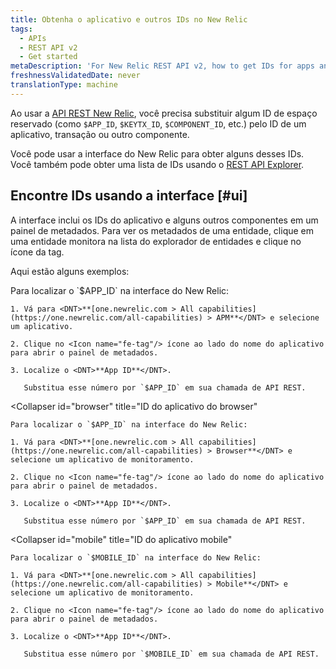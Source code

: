 ```yaml
---
title: Obtenha o aplicativo e outros IDs no New Relic
tags:
  - APIs
  - REST API v2
  - Get started
metaDescription: 'For New Relic REST API v2, how to get IDs for apps and other New Relic-identified components.'
freshnessValidatedDate: never
translationType: machine
---
```


Ao usar a [API REST New Relic](/docs/apis/rest-api-v2/getting-started/introduction-new-relic-rest-api-v2), você precisa substituir algum ID de espaço reservado (como `$APP_ID`, `$KEYTX_ID`, `$COMPONENT_ID`, etc.) pelo ID de um aplicativo, transação ou outro componente.

Você pode usar a interface do New Relic para obter alguns desses IDs. Você também pode obter uma lista de IDs usando o [REST API Explorer](/docs/apis/rest-api-v2/get-started/list-application-id-host-id-instance-id).

## Encontre IDs usando a interface [#ui]

A interface inclui os IDs do aplicativo e alguns outros componentes em um painel de metadados. Para ver os metadados de uma entidade, clique em uma entidade monitora na lista do explorador de entidades e clique no ícone da tag.

Aqui estão alguns exemplos:

<CollapserGroup>
  <Collapser
    id="apm"
    title="APM: ID do aplicativo"
  >
    Para localizar o `$APP_ID` na interface do New Relic:

    1. Vá para <DNT>**[one.newrelic.com > All capabilities](https://one.newrelic.com/all-capabilities) > APM**</DNT> e selecione um aplicativo.

    2. Clique no <Icon name="fe-tag"/> ícone ao lado do nome do aplicativo para abrir o painel de metadados.

    3. Localize o <DNT>**App ID**</DNT>.

       Substitua esse número por `$APP_ID` em sua chamada de API REST.
  </Collapser>

  <Collapser
    id="browser"
    title="ID do aplicativo do browser"
  >
    Para localizar o `$APP_ID` na interface do New Relic:

    1. Vá para <DNT>**[one.newrelic.com > All capabilities](https://one.newrelic.com/all-capabilities) > Browser**</DNT> e selecione um aplicativo de monitoramento.

    2. Clique no <Icon name="fe-tag"/> ícone ao lado do nome do aplicativo para abrir o painel de metadados.

    3. Localize o <DNT>**App ID**</DNT>.

       Substitua esse número por `$APP_ID` em sua chamada de API REST.
  </Collapser>

  <Collapser
    id="mobile"
    title="ID do aplicativo mobile"
  >
    Para localizar o `$MOBILE_ID` na interface do New Relic:

    1. Vá para <DNT>**[one.newrelic.com > All capabilities](https://one.newrelic.com/all-capabilities) > Mobile**</DNT> e selecione um aplicativo de monitoramento.

    2. Clique no <Icon name="fe-tag"/> ícone ao lado do nome do aplicativo para abrir o painel de metadados.

    3. Localize o <DNT>**App ID**</DNT>.

       Substitua esse número por `$MOBILE_ID` em sua chamada de API REST.
  </Collapser>
</CollapserGroup>